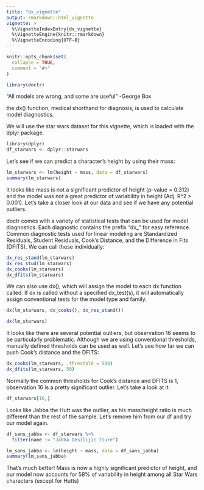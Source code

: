 ```yaml
---
title: "dx_vignette"
output: rmarkdown::html_vignette
vignette: >
  %\VignetteIndexEntry{dx_vignette}
  %\VignetteEngine{knitr::rmarkdown}
  %\VignetteEncoding{UTF-8}
---
```


```r
knitr::opts_chunk$set(
  collapse = TRUE,
  comment = "#>"
)
```

```r
library(doctr)
```


"All models are wrong, and some are useful" -George Box

the dx() function, medical shorthand for diagnosis, is used to calculate model diagnostics.

We will use the star wars dataset for this vignette, which is loaded with the dplyr package.

```r
library(dplyr)
df_starwars <- dplyr::starwars
```

Let's see if we can predict a character's height by using their mass:

```r
lm_starwars <- lm(height ~ mass, data = df_starwars)
summary(lm_starwars)
```

It looks like mass is not a significant predictor of height (p-value = 0.312) and the model was not a great predictor of variability in height (Adj. R^2 > 0.001). Let's take a closer look at our data and see if we have any potential outliers.

doctr comes with a variety of statistical tests that can be used for model diagnostics. Each diagnostic contains the prefix "dx_" for easy reference. Common diagnostic tests used for linear modeling are Standardized Residuals, Student Residuals, Cook's Distance, and the Difference in Fits (DFITS). We can call these individually:

```r
dx_res_stand(lm_starwars)
dx_res_stud(lm_starwars)
dx_cooks(lm_starwars)
dx_dfits(lm_starwars)
```

We can also use dx(), which will assign the model to each dx function called. If dx is called without a specified dx_test(s), it will automatically assign conventional tests for the model type and family.

```r
dx(lm_starwars, dx_cooks(), dx_res_stand())

dx(lm_starwars)
```

It looks like there are several potential outliers, but observation 16 seems to be particularly problematic. Although we are using conventional thresholds, manually defined thresholds can be used as well. Let's see how far we can push Cook's distance and the DFITS:

```r
dx_cooks(lm_starwars, .threshold = 500)
dx_dfits(lm_starwars, 50)
```

Normally the common thresholds for Cook's distance and DFITS is 1, observation 16 is a pretty significant outlier. Let's take a look at it:

```r
df_starwars[16,]
```

Looks like Jabba the Hutt was the outlier, as his mass:height ratio is much different than the rest of the sample. Let's remove him from our df and try our model again.

```r
df_sans_jabba <- df_starwars %>% 
  filter(name != "Jabba Desilijic Tiure")

lm_sans_jabba <- lm(height ~ mass, data = df_sans_jabba)
summary(lm_sans_jabba)

```

That's much better! Mass is now a highly significant predictor of height, and our model now accounts for 58% of variability in height among all Star Wars characters (except for Hutts)